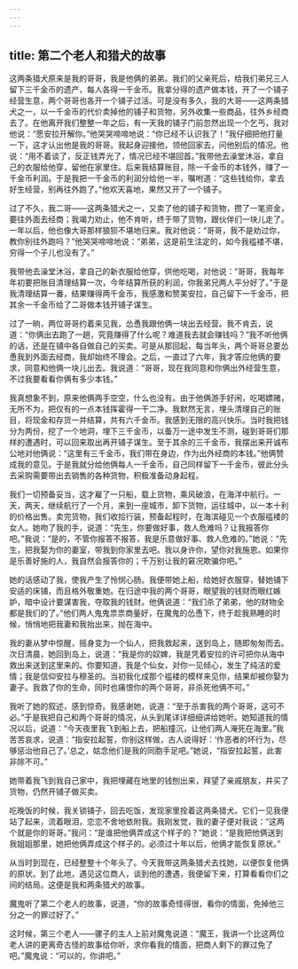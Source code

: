 ```yaml
---
---
---
```

title: 第二个老人和猎犬的故事
---




这两条猎犬原来是我的哥哥，我是他俩的弟弟。我们的父亲死后，给我们弟兄三人留下三千金币的遗产，每人各得一千金币。我拿分得的遗产做本钱，开了一个铺子经营生意，两个哥哥也各开一个铺子过活。可是没有多久，我的大哥——这两条猎犬之一，以一千金币的代价卖掉他的铺子和货物，另外收集一些商品，往外乡经商去了。在他离开我们整整一年之后，有一天我的铺子门前忽然出现一个乞丐，我对他说：“愿安拉开解你。”他哭哭啼啼地说：“你已经不认识我了！”我仔细把他打量一下，这才认出他是我的哥哥。我起身迎接他，领他回家去，问他别后的情况。他说：“用不着谈了，反正钱弄光了，情况已经不堪回首。”我带他去澡堂沐浴，拿自己的衣服给他穿，留他在家里住。后来我结算账目，除一千金币的本钱外，赚了一千金币利润。于是我把一千金币的利润分给他一半，嘱咐道：“这些钱给你，拿去好生经营，别再往外跑了。”他欢天喜地，果然又开了一个铺子。

过了不久，我二哥——这两条猎犬之一，又卖了他的铺子和货物，攒了一笔资金，要往外面去经商；我竭力劝止，他不肯听，终于带了货物，跟伙伴们一块儿走了。一年以后，他也像大哥那样狼狈不堪地归来。我对他说：“哥哥，我不是劝过你，教你别往外跑吗？”他哭哭啼啼地说：“弟弟，这是前生注定的，如今我褴褛不堪，穷得一个子儿也没有了。”

我带他去澡堂沐浴，拿自己的新衣服给他穿，供他吃喝，对他说：“哥哥，我每年年初要把账目清理结算一次，今年结算所获的利润，你我弟兄两人平分好了。”于是我清理结算一番，结果赚得两千金币，我感激和赞美安拉，自己留下一千金币，把其余一千金币给了二哥做本钱开铺子谋生。

过了一晌，两位哥哥约着来见我，怂恿我跟他俩一块出去经营。我不肯去，说道：“你俩出去跑了一趟，究竟赚得了什么呢？难道我去就会赚钱吗？”我不听他俩的话，还是在铺中各自做自己的买卖。可是从那回起，每当年头，两个哥哥总要怂恿我到外面去经商，我却始终不理会。之后，一直过了六年，我才答应他俩的要求，同意和他俩一块儿出去。我说道：“哥哥，现在我同意和你俩出外经营生意，不过我要看看你俩有多少本钱。”

我真想象不到，原来他俩两手空空，什么也没有。由于他俩游手好闲，吃喝嫖赌，无所不为，把仅有的一点本钱挥霍得一干二净。我默然无言，埋头清理自己的账目，将现金和存货一并结算，共有六千金币。我感到无限的高兴快乐。当时我把钱分为两份，挖了一个地洞，埋下三千金币，以备万一途中发生不测，碰到哥哥们那样的遭遇时，可以回来取出再开铺子谋生。至于其余的三千金币，我摆出来开诚布公地对他俩说：“这里有三千金币，我们带在身边，作为出外经商的本钱。”他俩赞成我的意见。于是我就分给他俩每人一千金币，自己同样留下一千金币，彼此分头去采购需要带出去销售的各种货物，积极准备动身起程。

我们一切预备妥当，这才雇了一只船，载上货物，乘风破浪，在海洋中航行。一天，两天，继续航行了一个月，来到一座城市，卸下货物，运往城中，以一本十利的价格出售。卖完货物，我们收拾行装，预备起程时，在海滨碰见一个衣服褴褛的女人。她吻了我的手，说道：“先生，你要做好事，救人危难吗？让我报答你吧。”我说：“是的，不管你报答不报答，我是乐意做好事、救人危难的。”她说：“先生，把我娶为你的妻室，带我到你家里去吧。我以身许你，望你对我施恩。如果你是乐善好施的人，我自然会报答你的；千万别让我的窘况欺骗你吧。”

她的话感动了我，使我产生了怜悯心肠。我便带她上船，给她好衣服穿，替她铺下安适的床铺，而且格外敬重她。在归途中我的两个哥哥，眼望我的钱财而眼红嫉妒，暗中设计要谋害我，夺取我的钱财。他俩说道：“我们杀了弟弟，他的财物全都是我们的了。”他们两人鬼鬼祟祟商量好，在魔鬼的怂恿下，终于趁我熟睡的时候，悄悄地把我妻和我抬出来，抛在海中。

我的妻从梦中惊醒，摇身变为一个仙人，把我救起来，送到岛上，随即匆匆而去。次日清晨，她回到岛上，说道：“我是你的奴婢，我是凭着安拉的许可把你从海中救出来送到这里来的。你要知道，我是个仙女，对你一见倾心，发生了纯洁的爱情；我是信仰安拉与穆圣的。当初我化成那个褴褛的模样来见你，结果却被你娶为妻子。我救了你的生命，同时也痛恨你的两个哥哥，非杀死他俩不可。”

我听了她的叙述，感到惊奇。我感谢她，说道：“至于杀害我的两个哥哥，这可不必。”于是我把自己和两个哥哥的情况，从头到尾详详细细讲给她听。她知道我的情况以后，说道：“今天夜里我飞到船上去，把船撞沉，让他们两人淹死在海里。”我苦苦哀求，说道：“指安拉起誓，你别这样做，古人说得好：‘作恶者的坏行为，尽够惩治他自己了。’总之，姑念他们是我的同胞手足吧。”她说，“指安拉起誓，此害非除不可。”

她带着我飞到我自己家中，我把埋藏在地里的钱刨出来，拜望了亲戚朋友，并买了货物，仍然开铺子做买卖。

吃晚饭的时候，我关锁铺子，回去吃饭，发现家里拴着这两条猎犬。它们一见我便站了起来，流着眼泪，恋恋不舍地依附我。我刚发觉，我的妻子便对我说：“这两个就是你的哥哥。”我问：“是谁把他俩弄成这个样子的？”她说：“是我把他俩送到我姐姐那里，她把他俩弄成这个样子的。必须过十年以后，他俩才能恢复原状。”

从当时到现在，已经整整十个年头了。今天我带这两条猎犬去找她，以便恢复他俩的原状。到了此地，遇见这位商人，谈到他的遭遇，我便留下来，打算看看你们之间的结局。这便是我和两条猎犬的故事。

魔鬼听了第二个老人的故事，说道，“你的故事奇怪得很，看你的情面，免掉他三分之一的罪过好了。”

这时候，第三个老人——骡子的主人上前对魔鬼说道：“魔王，我讲一个比这两位老人讲的更离奇古怪的故事给你听，求你看我的情面，把商人剩下的罪过免了吧。”魔鬼说：“可以的，你讲吧。”